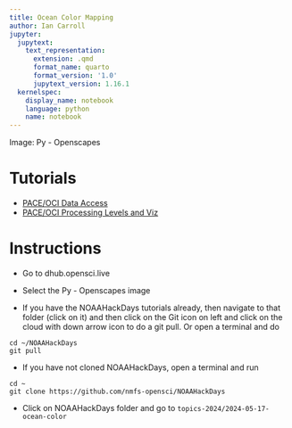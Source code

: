 ```yaml
---
title: Ocean Color Mapping
author: Ian Carroll
jupyter:
  jupytext:
    text_representation:
      extension: .qmd
      format_name: quarto
      format_version: '1.0'
      jupytext_version: 1.16.1
  kernelspec:
    display_name: notebook
    language: python
    name: notebook
---
```


Image: Py - Openscapes

# Tutorials

* [PACE/OCI Data Access](https://oceancolor.gsfc.nasa.gov/resources/docs/tutorials/notebooks/oci_data_access/)
* [PACE/OCI Processing Levels and Viz](https://oceancolor.gsfc.nasa.gov/resources/docs/tutorials/notebooks/oci_file_structure/)


# Instructions

-   Go to dhub.opensci.live
-   Select the Py - Openscapes image

* If you have the NOAAHackDays tutorials already, then navigate to that folder (click on it) and then click on the Git icon on left and click on the cloud with down arrow icon to do a git pull. Or open a terminal and do
```
cd ~/NOAAHackDays
git pull
```

* If you have not cloned NOAAHackDays, open a terminal and run
```
cd ~
git clone https://github.com/nmfs-opensci/NOAAHackDays
```

- Click on NOAAHackDays folder and go to `topics-2024/2024-05-17-ocean-color`
